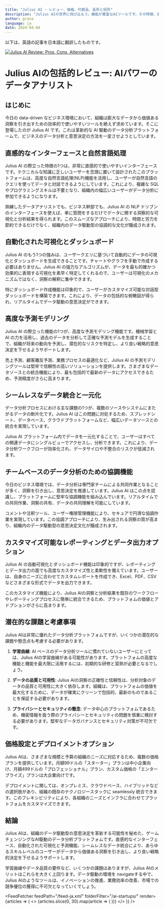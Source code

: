 ```yaml
---
title: "Julius AI - レビュー、価格、代替品、長所と短所"
description: "Julius AIの世界に飛び込もう。機能が豊富なAIツールです。その特徴、価格、そしてどのようにインパクトを与えているかを学びましょう。見逃さないでください！"
author: grace
language: ja
date: 2024-04-04
---
```

        
以下は、英語の記事を日本語に翻訳したものです。


<BlogHeader />


[![Julius AI Review: Pros, Cons, Alternatives](/ai-startups/julius-ai.png)](https://julius.ai/)



# Julius AIの包括的レビュー: AIパワーのデータアナリスト

## はじめに
今日の data-driven なビジネス環境において、組織は膨大なデータから価値ある洞察を引き出すための効率的で使いやすいツールを絶えず求めています。そこに登場したのが Julius AI です。これは革新的な AI 駆動のデータ分析プラットフォームで、ビジネスのデータ分析と意思決定の方法を一変させようとしています。

## 直感的なインターフェースと自然言語処理
Julius AI の際立った特徴の1つは、非常に直感的で使いやすいインターフェースです。テクニカルな知識に乏しいユーザーを念頭に置いて設計されたこのプラットフォームは、高度な自然言語処理(NLP)機能を活用し、ユーザーが自然言語のクエリを使ってデータと対話できるようにしています。これにより、複雑な SQL やプログラミングスキルは不要となり、組織内の幅広いユーザーがデータ分析に参加できるようになります。

熟練したデータアナリストでも、ビジネス幹部でも、Julius AI の NLP ドリブンのインターフェースを使えば、単に質問をするだけでデータに関する洞察的な可視化と分析結果を得られます。このスムーズなアプローチにより、時間と労力を節約できるだけでなく、組織内のデータ駆動型の協調的な文化が醸成されます。

## 自動化された可視化とダッシュボード
Julius AI のもう1つの強みは、ユーザークエリに基づいて自動的にデータの可視化とダッシュボードを生成できることです。チャートやグラフを手動で作成する必要はありません。Julius AI の強力なアルゴリズムが、データを最も的確かつ効果的に表現する可視化を素早く特定してくれるので、ユーザーは可視化のメカニズムではなく、洞察の解釈に集中できます。

特にダッシュボード作成機能は印象的で、ユーザーがカスタマイズ可能な対話型ダッシュボードを構築できます。これにより、データの包括的な俯瞰図が得られ、リアルタイムでデータ駆動の意思決定ができます。

## 高度な予測モデリング
Julius AI の際立った機能の1つが、高度な予測モデリング機能です。機械学習と AI の力を活用し、過去のデータを分析して正確な予測モデルを生成することで、組織が将来の動向を予測し、潜在的なリスクを特定し、より良い戦略的意思決定を下せるようサポートします。

売上予測、顧客離反予測、業務プロセスの最適化など、Julius AI の予測モデリングツールは堅牢で信頼性の高いソリューションを提供します。さまざまなデータソースとの統合機能により、最も包括的で最新のデータにアクセスできるため、予測精度がさらに高まります。

## シームレスなデータ統合と一元化
データ分析プロセスにおける主な課題の1つが、複数のソースやシステムにまたがるデータの断片化です。Julius AI はこの問題に対処するため、スプレッドシート、データベース、クラウドプラットフォームなど、幅広いデータソースとの統合を実現しています。

Julius AI プラットフォーム内でデータを一元化することで、ユーザーはすべての関連データにシングルビューでアクセスし、分析できます。これにより、データ分析ワークフローが効率化され、データサイロや不整合のリスクが低減されます。

## チームベースのデータ分析のための協調機能
今日のビジネス環境では、データ分析は専門家チームによる共同作業となることが多く、洞察を引き出し、意思決定を推進しています。Julius AI はこの点を認識し、プラットフォームに堅牢な協調機能を組み込んでいます。リアルタイムでの共同作業、洞察の共有、データの共同理解を可能にしています。

コメントや注釈ツール、ユーザー権限管理機能により、セキュアで円滑な協調作業を実現しています。この協調アプローチにより、生み出される洞察の質が高まり、組織内のデータ駆動型の意思決定文化が醸成されます。

## カスタマイズ可能なレポーティングとデータ出力オプション
Julius AI の自動可視化とダッシュボード機能は印象的ですが、レポーティングとデータ出力の面でも高度なカスタマイズ性と柔軟性を備えています。ユーザーは、自身のニーズに合わせてカスタムレポートを作成でき、Excel、PDF、CSVなどさまざまな形式でデータを出力できます。

このカスタマイズ機能により、Julius AIの洞察と分析結果を既存のワークフローやレポーティングプロセスに簡単に統合できるため、プラットフォムの価値とアドプションがさらに高まります。

## 潜在的な課題と考慮事項
Julius AIは非常に優れたデータ分析プラットフォムですが、いくつかの潜在的な課題や懸念点も考慮する必要があります。

1. **学習曲線**: AI ベースのデータ分析ツールに慣れていないユーザーにとっては、Julius AIの学習曲線がある可能性があります。プラットフォムの高度な機能と機能を最大限に活用するには、初期的な研修と習熟が必要となるでしょう。

2. **データの品質と可用性**: Julius AIの洞察の正確性と信頼性は、分析対象のデータの品質と可用性に大きく依存します。組織は、プラットフォムの価値を最大化するために、データが確実にクリーンで包括的、最新のものであることを保証する必要があります。

3. **プライバシーとセキュリティの懸念**: データ中心のプラットフォムであるため、機密情報を扱う際のプライバシーとセキュリティの問題を慎重に検討する必要があります。堅牢なデータガバナンスとセキュリティ対策が不可欠です。

## 価格設定とデプロイメントオプション
Julius AIは、さまざまな規模と予算の組織のニーズに対応するため、複数の価格プランを提供しています。月額99ドルの「スターター」プランは中小企業向け、月額499ドルの「プロフェッショナル」プラン、カスタム価格の「エンタープライズ」プランは大企業向けです。

デプロイメントに関しては、オンプレミス、クラウドベース、ハイブリッドなどの選択肢があり、組織の既存のテクノロジースタックに seamlessly 統合できます。このフレキシビリティにより、各組織のニーズとインフラに合わせてプラットフォムをカスタマイズできます。

## 結論
Julius AIは、組織のデータ駆動型の意思決定を革新する可能性を秘めた、ゲームチェンジングなAI駆動のデータ分析プラットフォムです。直感的なインターフェース、自動化された可視化と予測機能、シームレスなデータ統合により、あらゆるスキルレベルのユーザーがデータから価値ある洞察を引き出し、より良い戦略的決定を下せるようサポートします。

学習曲線やデータ品質の要件など、いくつかの課題はありますが、Julius AIのメリットはこれらを大きく上回ります。データ駆動の環境を navigateする中で、Julius AIのようなツールは、イノベーションの推進、業務効率の改善、市場での競争優位の獲得に不可欠となっていくでしょう。


<AdComponent />


<FeedFetcher feedPath="/feed-ja.xml" folderFilter="/ai-startups/" render={articles => (
    <>
        <Cards>
            {articles.slice(0, 30).map(article => (
                <Card key={article.link} title={article.title} href={article.link} />
            ))}
        </Cards>
    </>
)} />


